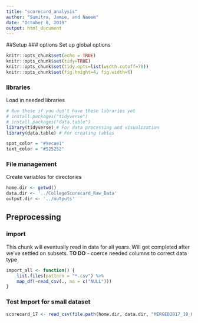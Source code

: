 ```yaml
---
title: "scorecard_analysis"
author: "Sumitra, Jamie, and Naeem"
date: "October 8, 2019"
output: html_document
---
```


##Setup
### options
Set up global options

```r
knitr::opts_chunk$set(echo = TRUE)
knitr::opts_chunk$set(tidy=TRUE)
knitr::opts_chunk$set(tidy.opts=list(width.cutoff=70))
knitr::opts_chunk$set(fig.height=4, fig.width=6)
```


### libraries
Load in needed libraries 
```r
# Run these if you don't have these libraries yet
# install.packages("tidyverse") 
# install.packages("data.table")
library(tidyverse) # For data processing and visualization
library(data.table) # For creating tables

spot_color = "#9ecae1" 
text_color = "#525252"
```

### File management
Create variables for directories
```r
home.dir <- getwd()
data.dir <- '../CollegeScorecard_Raw_Data'
output.dir <- '../outputs'
```

## Preprocessing
### import
This chunk will eventually read in data for all years. Will get completed after we've settled on subsets. 
__TO DO__
- coerce needed columns to correct data type
```r
import_all <- function() {
    list.files(pattern = "*.csv") %>% 
    map_df(~read_csv(., na = c("NULL")))
}
```

### Test Import for small dataset
```r
scorecard_17 <- read_csv(file.path(home.dir, data.dir, "MERGED2017_18_PP.csv"), na = c("NULL", "PrivacySuppressed"))
```

